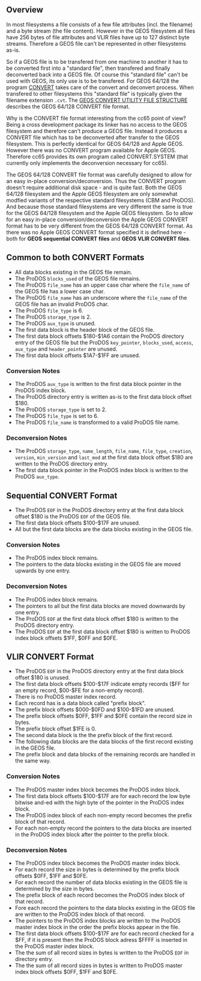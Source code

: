 == Overview ==

In most filesystems a file consists of a few file attributes (incl. the filename) and a byte stream (the file content). However in the GEOS filesystem all files have 256 bytes of file attributes and VLIR files have up to 127 distinct byte streams. Therefore a GEOS file can't be represented in other filesystems as-is.

So if a GEOS file is to be transfered from one machine to another it has to be converted first into a "standard file", then transfered and finally deconverted back into a GEOS file. Of course this "standard file" can't be used with GEOS, its only use is to be transfered. For GEOS 64/128 the program [http://cbmfiles.com/geos/geos-5.php CONVERT] takes care of the convert and deconvert process. When transfered to other filesystems this "standard file" is typically given the filename extension <code>.cvt</code>. The [http://www.filegate.net/cbm/g-tech/cvtformt.txt GEOS CONVERT UTILITY FILE STRUCTURE] describes the GEOS 64/128 CONVERT file format.

Why is the CONVERT file format interesting from the cc65 point of view? Being a cross development package its linker has no access to the GEOS filesystem and therefore can't produce a GEOS file. Instead it produces a CONVERT file which has to be deconverted after transfer to the GEOS filesystem. This is perfectly identical for GEOS 64/128 and Apple GEOS. However there was no CONVERT program available for Apple GEOS. Therefore cc65 provides its own program called CONVERT.SYSTEM (that currently only implements the deconversion necessary for cc65).

The GEOS 64/128 CONVERT file format was carefully designed to allow for an easy in-place conversion/deconversion. Thus the CONVERT program doesn't require additional disk space - and is quite fast. Both the GEOS 64/128 filesystem and the Apple GEOS filesystem are only somewhat modfied variants of the respective standard filesystems (CBM and ProDOS). And because those standard filesystems are very different the same is true for the GEOS 64/128 filesystem and the Apple GEOS filesystem. So to allow for an easy in-place conversion/deconversion the Apple GEOS CONVERT format has to be very different from the GEOS 64/128 CONVERT format. As there was no Apple GEOS CONVERT format specified it is defined here - both for '''GEOS sequential CONVERT files''' and '''GEOS VLIR CONVERT files'''.

== Common to both CONVERT Formats ==

* All data blocks existing in the GEOS file remain.
* The ProDOS <code>blocks_used</code> of the GEOS file remains.
* The ProDOS <code>file_name</code> has an upper case char where the <code>file_name</code> of the GEOS file has a lower case char.
* The ProDOS <code>file_name</code> has an underscore where the <code>file_name</code> of the GEOS file has an invalid ProDOS char.
* The ProDOS <code>file_type</code> is 6.
* The ProDOS <code>storage_type</code> is 2.
* The ProDOS <code>aux_type</code> is unused.
* The first data block is the header block of the GEOS file.
* The first data block offsets $180-$1A6 contain the ProDOS directory entry of the GEOS file but the ProDOS <code>key_pointer</code>, <code>blocks_used</code>, <code>access</code>, <code>aux_type</code> and <code>header_pointer</code> are unused.
* The first data block offsets $1A7-$1FF are unused.

=== Conversion Notes ===

* The ProDOS <code>aux_type</code> is written to the first data block pointer in the ProDOS index block.
* The ProDOS directory entry is written as-is to the first data block offset $180.
* The ProDOS <code>storage_type</code> is set to 2.
* The ProDOS <code>file_type</code> is set to 6.
* The ProDOS <code>file_name</code> is transformed to a valid ProDOS file name.

=== Deconversion Notes ===

* The ProDOS <code>storage_type</code>, <code>name_length</code>, <code>file_name</code>, <code>file_type</code>, <code>creation</code>, <code>version</code>, <code>min_version</code> and <code>last_mod</code> at the first data block offset $180 are written to the ProDOS directory entry.
* The first data block pointer in the ProDOS index block is written to the ProDOS <code>aux_type</code>.

== Sequential CONVERT Format ==

* The ProDOS <code>EOF</code> in the ProDOS directory entry at the first data block offset $180 is the ProDOS <code>EOF</code> of the GEOS file.
* The first data block offsets $100-$17F are unused.
* All but the first data blocks are the data blocks existing in the GEOS file.

=== Conversion Notes ===

* The ProDOS index block remains.
* The pointers to the data blocks existing in the GEOS file are moved upwards by one entry.

=== Deconversion Notes ===

* The ProDOS index block remains.
* The pointers to all but the first data blocks are moved downwards by one entry.
* The ProDOS <code>EOF</code> at the first data block offset $180 is written to the ProDOS directory entry.
* The ProDOS <code>EOF</code> at the first data block offset $180 is written to ProDOS index block offsets $1FF, $0FF and $0FE.

== VLIR CONVERT Format ==

* The ProDOS <code>EOF</code> in the ProDOS directory entry at the first data block offset $180 is unused.
* The first data block offsets $100-$17F indicate empty records ($FF for an empty record, $00-$FE for a non-empty record).
* There is no ProDOS master index record.
* Each record has is a data block called "prefix block".
* The prefix block offsets $000-$0FD and $100-$1FD are unused.
* The prefix block offsets $0FF, $1FF and $0FE contain the record size in bytes.
* The prefix block offset $1FE is 0.
* The second data block is the the prefix block of the first record.
* The following data blocks are the data blocks of the first record existing in the GEOS file.
* The prefix block and data blocks of the remaining records are handled in the same way.

=== Conversion Notes ===

* The ProDOS master index block becomes the ProDOS index block.
* The first data block offsets $100-$17F are for each record the low byte bitwise and-ed with the high byte of the pointer in the ProDOS index block.
* The ProDOS index block of each non-empty record becomes the prefix block of that record.
* For each non-empty record the pointers to the data blocks are inserted in the ProDOS index block after the pointer to the prefix block.

=== Deconversion Notes ===

* The ProDOS index block becomes the ProDOS master index block.
* For each record the size in bytes is determined by the prefix block offsets $0FF, $1FF and $0FE.
* For each record the number of data blocks existing in the GEOS file is determined by the size in bytes.
* The prefix block of each record becomes the ProDOS index block of that record.
* Fore each record the pointers to the data blocks existing in the GEOS file are written to the ProDOS index block of that record.
* The pointers to the ProDOS index blocks are written to the ProDOS master index block in the order the prefix blocks appear in the file.
* The first data block offsets $100-$17F are for each record checked for a $FF, if it is present then the ProDOS block adress $FFFF is inserted in the ProDOS master index block.
* The the sum of all record sizes in bytes is written to the ProDOS <code>EOF</code> in directory entry.
* The the sum of all record sizes in bytes is written to ProDOS master index block offsets $0FF, $1FF and $0FE.
